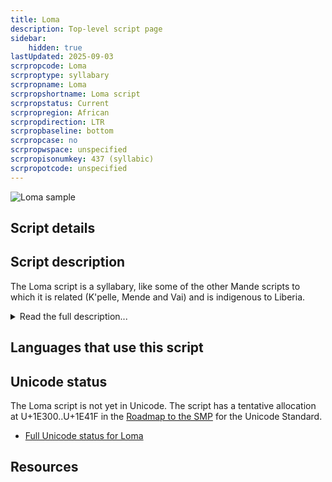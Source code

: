 ```yaml
---
title: Loma
description: Top-level script page
sidebar:
    hidden: true
lastUpdated: 2025-09-03
scrpropcode: Loma
scrproptype: syllabary
scrpropname: Loma
scrpropshortname: Loma script
scrpropstatus: Current
scrpropregion: African
scrpropdirection: LTR
scrpropbaseline: bottom
scrpropcase: no
scrpropwspace: unspecified
scrpropisonumkey: 437 (syllabic)
scrpropotcode: unspecified
---
```



![Loma sample](../images/loma-sample.jpg "See Use and History subject area for full image and licensing information. Image used here with permission.")

## Script details

<ScriptDetails />

## Script description

The Loma script is a syllabary, like some of the other Mande scripts to which it is related (K'pelle, Mende and Vai) and is indigenous to Liberia.

<details>
<summary>Read the full description...</summary>Widɔ Zɔbɔ is believed to have had a dream in which he accused God of consigning the Loma people to ignorance by depriving them of a writing system. God subsequently gave him the script on the condition that the Loma people would not forsake their traditions, nor teach any woman to read and write it. Learners were sworn to pass their knowledge on to others, which facilitated the spread of the script, and at one point it was popular for personal correspondence. It has since fallen out of use, in favour of the Latin script.

The Loma script contained 185 characters, each representing a CV syllable without any derivation in form. It was written from left to right. Tone was not indicated.
</details>

## Languages that use this script

<WsList script='Loma' wsMax='5' />

## Unicode status

The Loma script is not yet in Unicode. The script has a tentative allocation at U+1E300..U+1E41F in the [Roadmap to the SMP](http://www.unicode.org/roadmaps/smp/) for the Unicode Standard.

- [Full Unicode status for Loma](/scrlang/unicode/loma-unicode)



## Resources

<ScriptResources detailSummary='seemore' />

